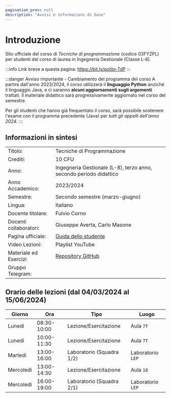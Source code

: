 ```yaml
---
pagination_prev: null
description: "Avvisi e informazioni di base"
---
```


# Introduzione

Sito ufficiale del corso di *Tecniche di programmazione* (codice 03FYZPL) per studenti del corso di laurea in Ingegneria Gestionale (Classe L-8).

:::info
Link breve a questa pagina: https://bit.ly/polito-TdP
:::

:::danger Avviso importante - Cambiamento del programma del corso
A partire dall'anno 2023/2024, il corso utilizzerà il **linguaggio Python** anziché il linguaggio Java, e ci saranno **alcuni aggiornamenti sugli argomenti** trattati. Il materiale didattico sarà progressivamente aggiornato nel corso del semestre.

Per gli studenti che hanno già frequentato il corso, sarà possibile sostenere l'esame con il programma precedente (Java) per *tutti gli appelli dell'anno 2024*.
:::

## Informazioni in sintesi

|                        |                                                                                                                                          |
|:-----------------------|------------------------------------------------------------------------------------------------------------------------------------------|
| Titolo:                | 	Tecniche di Programmazione                                           |
| Crediti:               | 	10 CFU                                                                                                                                   |
| Anno:                  | 	Ingegneria Gestionale (L-8), terzo anno, secondo periodo didattico    |
| Anno Accademico:       | 	2023/2024                                                                                                                              |
| Semestre:              | 	Secondo semestre (marzo-giugno)                                                                                                      |
| Lingua:                | 	Italiano                                                                                                                                |
| Docente titolare:      | 	Fulvio Corno                                                                                                                            |
| Docenti collaboratori: | 	Giuseppe Averta, Carlo Masone   |
| Pagina ufficiale: 	 | [Guida dello studente](https://didattica.polito.it/pls/portal30/gap.pkg_guide.viewGap?p_cod_ins=03FYZPL&p_a_acc=2024&p_header=S&p_lang=&multi=N) |
| Video Lezioni: 	     | Playlist YouTube |
| Materiale ed Esercizi  | [Repository GitHub](https://github.com/TdP-2024)
| Gruppo Telegram: 	     |                                                                                                            |

## Orario delle lezioni (dal 04/03/2024 al 15/06/2024)

| Giorno   |Ora |Tipo |Luogo |
|----------|----|-----|------|
| Lunedì   | 08:30-10:00 | Lezione/Esercitazione | Aula `7T` | 
| Lunedì | 10:00-11:30 | Lezione/Esercitazione | Aula `7T` | 
| Martedì |13:00-16:00 |Laboratorio (Squadra 1/2) | Laboratorio `LEP` |
| Mercoledì |13:00-14:30 | Lezione/Esercitazione |Aula `10` | 
| Mercoledì |16:00-19:00 |Laboratorio (Squadra 2/1) | Laboratorio `LEP` |
